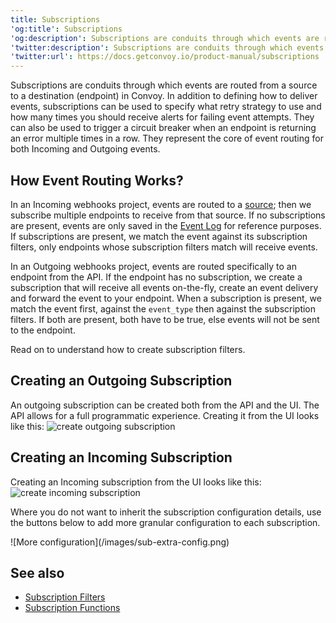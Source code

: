 ```yaml
---
title: Subscriptions
'og:title': Subscriptions
'og:description': Subscriptions are conduits through which events are routed from a source to a destination (endpoint) in Convoy
'twitter:description': Subscriptions are conduits through which events are routed from a source to a destination (endpoint) in Convoy
'twitter:url': https://docs.getconvoy.io/product-manual/subscriptions
---
```


Subscriptions are conduits through which events are routed from a source to a destination (endpoint) in Convoy. In addition to defining how to deliver events, subscriptions can be used to specify what retry strategy to use and how many times you should receive alerts for failing event attempts. They can also be used to trigger a circuit breaker when an endpoint is returning an error multiple times in a row. They represent the core of event routing for both Incoming and Outgoing events.

## How Event Routing Works?

In an Incoming webhooks project, events are routed to a [source](https://getconvoy.io/docs/manual/sources); then we subscribe multiple endpoints to receive from that source. If no subscriptions are present, events are only saved in the [Event Log](https://getconvoy.io/docs/manual/events-and-event-deliveries) for reference purposes. If subscriptions are present, we match the event against its subscription filters, only endpoints whose subscription filters match will receive events.

In an Outgoing webhooks project, events are routed specifically to an endpoint from the API. If the endpoint has no subscription, we create a subscription that will receive all events on-the-fly, create an event delivery and forward the event to your endpoint. When a subscription is present, we match the event first, against the `event_type` then against the subscription filters. If both are present, both have to be true, else events will not be sent to the endpoint.

Read on to understand how to create subscription filters.

## Creating an Outgoing Subscription

An outgoing subscription can be created both from the API and the UI. The API allows for a full programmatic experience. Creating it from the UI looks like this: <Frame>![create outgoing subscription](/images/subscription-create-outgoing-subscription.png)</Frame>

## Creating an Incoming Subscription

Creating an Incoming subscription from the UI looks like this: <Frame>![create incoming subscription](/images/subscription-create-incoming-subscription.png)</Frame>

Where you do not want to inherit the subscription configuration details, use the buttons below to add more granular configuration to each subscription.

<Frame>![More configuration](/images/sub-extra-config.png)</Frame>


## See also
- [Subscription Filters](../product-manual/filters)
- [Subscription Functions](../product-manual/functions)
